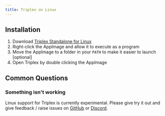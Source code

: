 ```yaml
---
title: Triplex on Linux
---
```


## Installation

1. Download [Triplex Standalone for Linux](/download)
1. Right-click the AppImage and allow it to execute as a program
1. Move the AppImage to a folder in your `PATH` to make it easier to launch [optional]
1. Open Triplex by double clicking the AppImage

## Common Questions

### Something isn't working

Linux support for Triplex is currently experimental. Please give try it out and give feedback / raise issues on [GitHub](https://github.com/trytriplex/triplex) or [Discord](https://discord.gg/nBzRBUEs4b).
